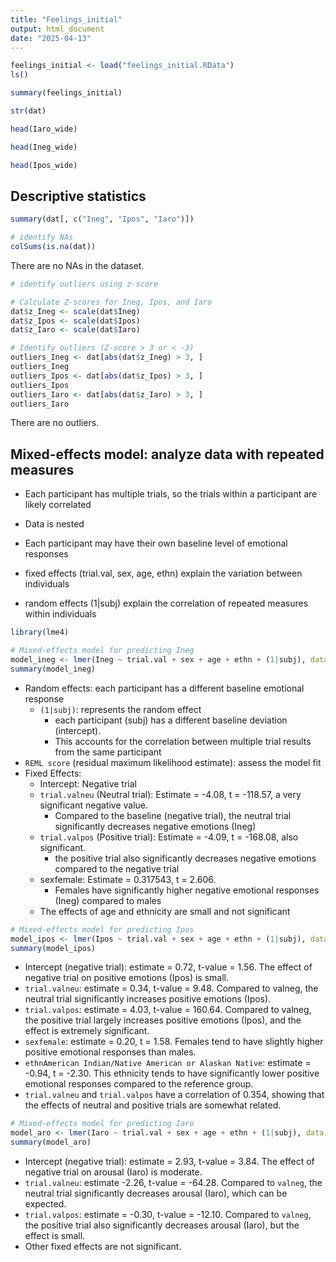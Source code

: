 ```yaml
---
title: "Feelings_initial"
output: html_document
date: "2025-04-13"
---
```


```r
feelings_initial <- load("feelings_initial.RData")
ls()
```

```r
summary(feelings_initial)
```

```r
str(dat)
```

```r
head(Iaro_wide)
```

```r
head(Ineg_wide)
```

```r
head(Ipos_wide)
```


## Descriptive statistics

```r
summary(dat[, c("Ineg", "Ipos", "Iaro")])
```

```r
# identify NAs
colSums(is.na(dat))
```

There are no NAs in the dataset.

```r
# identify outliers using z-score

# Calculate Z-scores for Ineg, Ipos, and Iaro
dat$z_Ineg <- scale(dat$Ineg)
dat$z_Ipos <- scale(dat$Ipos)
dat$z_Iaro <- scale(dat$Iaro)

# Identify outliers (Z-score > 3 or < -3)
outliers_Ineg <- dat[abs(dat$z_Ineg) > 3, ]
outliers_Ineg
outliers_Ipos <- dat[abs(dat$z_Ipos) > 3, ]
outliers_Ipos
outliers_Iaro <- dat[abs(dat$z_Iaro) > 3, ]
outliers_Iaro

```

There are no outliers.

## Mixed-effects model: analyze data with repeated measures

- Each participant has multiple trials, so the trials within a participant are likely correlated
- Data is nested
- Each participant may have their own baseline level of emotional responses

- fixed effects (trial.val, sex, age, ethn) explain the variation between individuals
- random effects (1|subj) explain the correlation of repeated measures within individuals

```r
library(lme4)

# Mixed-effects model for predicting Ineg
model_ineg <- lmer(Ineg ~ trial.val + sex + age + ethn + (1|subj), data = dat)
summary(model_ineg)

```

- Random effects: each participant has a different baseline emotional response
  - `(1|subj)`: represents the random effect 
    - each participant (subj) has a different baseline deviation (intercept). 
    - This accounts for the correlation between multiple trial results from the same participant
- `REML score` (residual maximum likelihood estimate): assess the model fit
- Fixed Effects:
  - Intercept: Negative trial
  - `trial.valneu` (Neutral trial): Estimate = -4.08, t = -118.57, a very significant negative value. 
    - Compared to the baseline (negative trial), the neutral trial significantly decreases negative emotions (Ineg)
  - `trial.valpos` (Positive trial): Estimate = -4.09, t = -168.08, also significant. 
    - the positive trial also significantly decreases negative emotions compared to the negative trial
  - sexfemale: Estimate = 0.317543, t = 2.606. 
    - Females have significantly higher negative emotional responses (Ineg) compared to males
  - The effects of age and ethnicity are small and not significant


```r
# Mixed-effects model for predicting Ipos
model_ipos <- lmer(Ipos ~ trial.val + sex + age + ethn + (1|subj), data = dat)
summary(model_ipos)
```

- Intercept (negative trial): estimate = 0.72, t-value = 1.56. The effect of negative trial on positive emotions (Ipos) is small.
- `trial.valneu`: estimate = 0.34, t-value = 9.48. Compared to valneg, the neutral trial significantly increases positive emotions (Ipos).
- `trial.valpos`: estimate = 4.03, t-value = 160.64. Compared to valneg, the positive trial largely increases positive emotions (Ipos), and the effect is extremely significant.
- `sexfemale`: estimate = 0.20, t = 1.58. Females tend to have slightly higher positive emotional responses than males.
- `ethnAmerican Indian/Native American or Alaskan Native`: estimate = -0.94, t = -2.30. This ethnicity tends to have significantly lower positive emotional responses compared to the reference group.
- `trial.valneu` and `trial.valpos` have a correlation of 0.354, showing that the effects of neutral and positive trials are somewhat related.


```r
# Mixed-effects model for predicting Iaro
model_aro <- lmer(Iaro ~ trial.val + sex + age + ethn + (1|subj), data = dat)
summary(model_aro)
```

- Intercept (negative trial): estimate = 2.93, t-value = 3.84. The effect of negative trial on arousal (Iaro) is moderate.
- `trial.valneu`: estimate -2.26, t-value = -64.28. Compared to `valneg`, the neutral trial significantly decreases arousal (Iaro), which can be expected.
- `trial.valpos`: estimate = -0.30, t-value = -12.10. Compared to `valneg`, the positive trial also significantly decreases arousal (Iaro), but the effect is small.
- Other fixed effects are not significant.




